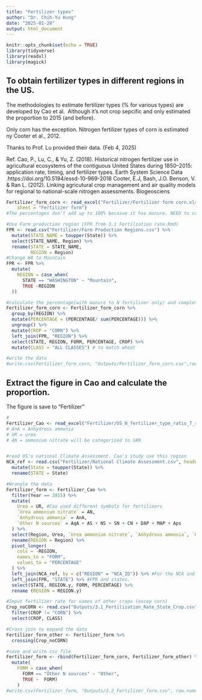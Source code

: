 ```yaml
---
title: "Fertilizer types"
author: "Dr. Chih-Yu Hung"
date: "2025-01-28"
output: html_document
---
```


```r
knitr::opts_chunk$set(echo = TRUE)
library(tidyverse)
library(readxl)
library(magick)
```

## To obtain fertilizer types in different regions in the US. 

The methodologies to estimate fertilizer types (% for various types) are developed by Cao et al. 
Although it's not crop sepcific and only estimated the proportion to 2015 (and before). 

Only corn has the exception. 
Nitrogen fertilizer types of corn is estimated ny Cooter et al., 2012. 

Thanks to Prof. Lu provided their data. (Feb 4, 2025)


Ref. 
Cao, P., Lu, C., & Yu, Z. (2018).
Historical nitrogen fertilizer use in agricultural ecosystems of the contiguous United States during 1850–2015: application rate, timing, and fertilizer types. Earth System Science Data .https://doi.org/10.5194/essd-10-969-2018
Cooter, E.J, Bash, J.O. Benson, V. & Ran L. (2012).
Linking agricutural crop management and air quality models for regional to national-scale nitrogen assessments. Biogeosciens



```r
Fertilizer_form_corn <- read_excel("Fertilizer/Fertilizer form corn.xlsx", 
    sheet = "Fertilizer form") 
#The percentages don't add up to 100% becasue it has manure. NEED to convert to Synthetic N fertilizer only

#Use Farm production region (FPR from 3.1 Fertilzation rate.Rmd)
FPR <- read.csv("Fertilizer/Farm Production Regions.csv") %>%
  mutate(STATE_NAME = toupper(State)) %>%
  select(STATE_NAME, Region) %>%
  rename(STATE = STATE_NAME,
         REGION = Region)
#Change WA to Mountain
FPR <- FPR %>%
  mutate(
    REGION = case_when(
      STATE == "WASHINGTON" ~ "Mountain",
      TRUE ~REGION
  ))

#calculate the percentage(with manure to N fertilizer only) and complete Corn table
Fertilizer_form_corn <- Fertilizer_form_corn %>%
  group_by(REGION) %>%
  mutate(PERCENTAGE = (PERCENTAGE/ sum(PERCENTAGE))) %>%
  ungroup() %>%
  mutate(CROP = "CORN") %>%
  left_join(FPR, "REGION") %>% 
  select(STATE, REGION, FORM, PERCENTAGE, CROP) %>%
  mutate(CLASS = "ALL CLASSES") # to match wheat

#write the data
#write.csv(Fertilizer_form_corn, "Outputs/Fertilizer_form_corn.csv",row.names = FALSE)
```

## Extract the figure in Cao and calculate the proportion. 

The figure is save to "Fertilizer"


```r
#
Fertilizer_Cao <- read_excel("Fertilizer/US_N_fertilizer_type_ratio_7_regions.xlsx")
# AnA = Anhydrous ammonia
# UR = urea
# AN = ammonium nitrate will be categorized to UAN


#read US's national Climate Assessment. Cao's study use this region
NCA_ref <- read.csv("Fertilizer/National Climate Assessment.csv", header = T) %>%
  mutate(State = toupper(State)) %>%
  rename(STATE = State)

#Wrangle the data
Fertilizer_form <- Fertilizer_Cao %>%
  filter(Year == 2015) %>%
  mutate(
    Urea = UR, #Cao used different symbols for fertilizers
    `Urea ammonium nitrate` = AN,
    `Anhydrous ammonia` = AnA,
    `Other N sources` = AqA + AS + NS + SN + CN + DAP + MAP + Aps
  ) %>%
  select(Region, Urea, `Urea ammonium nitrate`, `Anhydrous ammonia`, `Other N sources`) %>%
  rename(REGION = Region) %>%
  pivot_longer(
    cols = -REGION,
    names_to = "FORM",
    values_to = "PERCENTAGE"
  ) %>%
  left_join(NCA_ref, by = c("REGION" = "NCA_ID")) %>% #For the NCA and state names
  left_join(FPR, "STATE") %>% #FPR and states.
  select(STATE, REGION.y, FORM, PERCENTAGE) %>%
  rename (REGION = REGION.y)

#Imput fertilizer rate for names of other crops (excep corn)
Crop_noCORN <- read.csv("Outputs/3.1_Fertilization_Rate_State_Crop.csv",header=T) %>%
  filter(CROP != "CORN") %>%
  select(CROP, CLASS)

#Cross join to expand the data
Fertilizer_form_other <- Fertilizer_form %>%
  crossing(Crop_noCORN)

#save and write csv file
Fertilizer_form <- rbind(Fertilizer_form_corn, Fertilizer_form_other) %>%
  mutate(
    FORM = case_when(
      FORM == "Other N sources" ~ "Other",
      TRUE ~  FORM)
    )
#write.csv(Fertilizer_form, "Outputs/3.2_Fertilizer_form.csv", row.names = FALSE)
```
